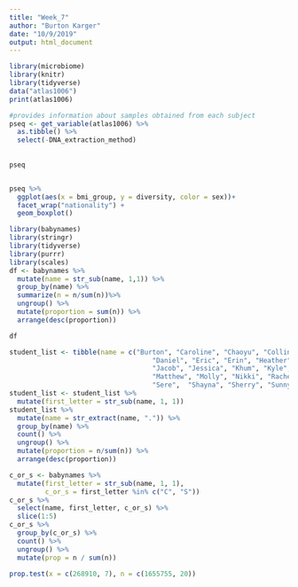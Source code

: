 ```yaml
---
title: "Week_7"
author: "Burton Karger"
date: "10/9/2019"
output: html_document
---
```


```r
library(microbiome)
library(knitr)
library(tidyverse)
data("atlas1006")
print(atlas1006)

#provides information about samples obtained from each subject
pseq <- get_variable(atlas1006) %>% 
  as.tibble() %>% 
  select(-DNA_extraction_method)
  
  
pseq


pseq %>% 
  ggplot(aes(x = bmi_group, y = diversity, color = sex))+
  facet_wrap("nationality") +
  geom_boxplot()
```
```r
library(babynames)
library(stringr)
library(tidyverse)
library(purrr)
library(scales)
df <- babynames %>% 
  mutate(name = str_sub(name, 1,1)) %>% 
  group_by(name) %>%
  summarize(n = n/sum(n))%>% 
  ungroup() %>% 
  mutate(proportion = sum(n)) %>% 
  arrange(desc(proportion)) 

df  

student_list <- tibble(name = c("Burton", "Caroline", "Chaoyu", "Collin",
                                    "Daniel", "Eric", "Erin", "Heather",
                                    "Jacob", "Jessica", "Khum", "Kyle",
                                    "Matthew", "Molly", "Nikki", "Rachel",
                                    "Sere",  "Shayna", "Sherry", "Sunny"))
student_list <- student_list %>% 
  mutate(first_letter = str_sub(name, 1, 1))
student_list %>% 
  mutate(name = str_extract(name, ".")) %>% 
  group_by(name) %>% 
  count() %>% 
  ungroup() %>%
  mutate(proportion = n/sum(n)) %>% 
  arrange(desc(proportion)) 

c_or_s <- babynames %>% 
  mutate(first_letter = str_sub(name, 1, 1),
         c_or_s = first_letter %in% c("C", "S"))
c_or_s %>% 
  select(name, first_letter, c_or_s) %>% 
  slice(1:5)
c_or_s %>% 
  group_by(c_or_s) %>% 
  count() %>% 
  ungroup() %>% 
  mutate(prop = n / sum(n))

prop.test(x = c(268910, 7), n = c(1655755, 20))
```



